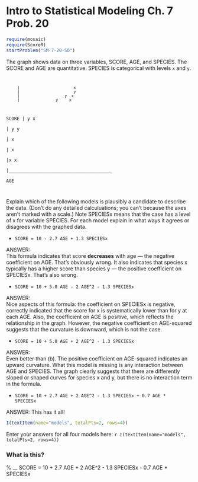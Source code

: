 Intro to Statistical Modeling Ch. 7 Prob. 20  
========================================================
```r
require(mosaic)
require(ScoreR)
startProblem("SM-7-20-SD")
```

The graph shows data on three variables, SCORE, AGE, and SPECIES. The
SCORE and AGE are quantitative.  SPECIES is categorical with levels
<code>x</code> and <code>y</code>.

<code>

         |                        x     
         |                        y     
         |                    y  x     
         |                y     x     
SCORE    |             y      x     
         | y    y      
         |                x     
         |          x     
         |x   x       
         |_______________________________________     
                         AGE     

</code>

Explain which of the following models is plausibly a candidate to describe the
data.  (Don't do any detailed calculuations; you can't because the axes aren't marked with a scale.)  Note SPECIESx means that the case has a level of x for variable SPECIES.  For each model explain in what ways it agrees or disagrees with the graphed data.

* <code>SCORE = 10 - 2.7 AGE + 1.3 SPECIESx</code>

<aside>
ANSWER:     
This formula indicates that score **decreases** with age --- the negative coefficient on AGE.  That's obviously wrong.  It also indicates that species x typically has a higher score than species y --- the positive coefficient on SPECIESx.  That's also wrong.
</aside>

* <code>SCORE = 10 + 5.0 AGE - 2 AGE^2  - 1.3 SPECIESx</code>

<aside>
ANSWER:     
Nice aspects of this formula: the coefficient on SPECIESx is negative, correctly indicated that the score for x is systematically lower than for y at each AGE.  Also, the coefficient on AGE is positive, which reflects the relationship in the graph.  However, the negative coefficient on AGE-squared suggests that the curvature is downward, which is not the case.
</aside>


* <code>SCORE = 10 + 5.0 AGE + 2 AGE^2  - 1.3 SPECIESx</code>

<aside>
ANSWER:     
Even better than (b).  The positive coefficient on AGE-squared indicates an upward curvature.  What this model is missing is any interaction between AGE and SPECIES.  The graph clearly suggests that there are differently sloped or shaped curves for species x and y, but there is no interaction term in the formula.
</aside>

* <code>SCORE = 10 + 2.7 AGE + 2 AGE^2 - 1.3 SPECIESx + 0.7 AGE * SPECIESx</code>

<aside>
ANSWER:
This has it all!
</aside>

```r
I(textItem(name="models", totalPts=2, rows=4))
```
Enter your answers for all four models here: `r I(textItem(name="models", totalPts=2, rows=4))`
 
<aside>
### What is this?
% __ SCORE = 10 + 2.7 AGE + 2 AGE^2 - 1.3 SPECIESx - 0.7 AGE * SPECIESx
</aside>
